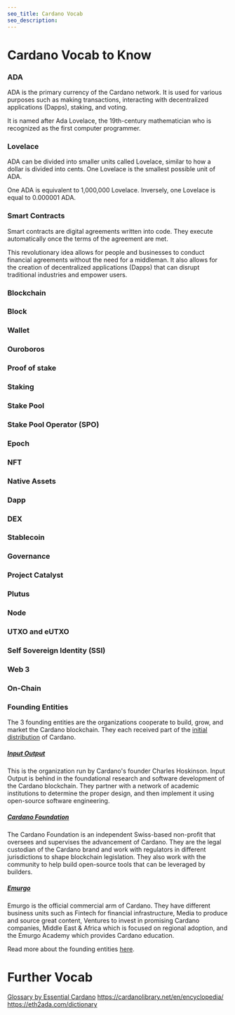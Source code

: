 ```yaml
---
seo_title: Cardano Vocab
seo_description: 
---
```


# Cardano Vocab to Know

### ADA
ADA is the primary currency of the Cardano network. It is used for various purposes such as making transactions, interacting with decentralized applications (Dapps), staking, and voting. 

It is named after Ada Lovelace, the 19th-century mathematician who is recognized as the first computer programmer.

### Lovelace 
ADA can be divided into smaller units called Lovelace, similar to how a dollar is divided into cents. One Lovelace is the smallest possible unit of ADA. 

One ADA is equivalent to 1,000,000 Lovelace. Inversely, one Lovelace is equal to 0.000001 ADA.

### Smart Contracts 
Smart contracts are digital agreements written into code. They execute automatically once the terms of the agreement are met. 

This revolutionary idea allows for people and businesses to conduct financial agreements without the need for a middleman. It also allows for the creation of decentralized applications (Dapps) that can disrupt traditional industries and empower users. 

### Blockchain 

### Block 

### Wallet  

### Ouroboros

### Proof of stake  

### Staking

### Stake Pool

### Stake Pool Operator (SPO)

### Epoch

### NFT  

### Native Assets 

### Dapp  

### DEX  

### Stablecoin  

### Governance  

### Project Catalyst  

### Plutus  

### Node

### UTXO  and eUTXO  

### Self Sovereign Identity (SSI)  

### Web 3  

### On-Chain  

### Founding Entities 
The 3 founding entities are the organizations cooperate to build, grow, and market the Cardano blockchain. They each received part of the [initial distribution](https://cardano.org/genesis/) of Cardano.  

##### [Input Output](https://iohk.io/en/) 
This is the organization run by Cardano's founder Charles Hoskinson. Input Output is behind in the foundational research and software development of the Cardano blockchain. They partner with a network of academic institutions to determine the proper design, and then implement it using open-source software engineering. 

##### [Cardano Foundation](https://cardanofoundation.org/)
The Cardano Foundation is an independent Swiss-based non-profit that oversees and supervises the advancement of Cardano. They are the legal custodian of the Cardano brand and work with regulators in different jurisdictions to shape blockchain legislation. They also work with the community to help build open-source tools that can be leveraged by builders. 

##### [Emurgo](https://www.emurgo.io/)
Emurgo is the official commercial arm of Cardano. They have different business units such as Fintech for financial infrastructure, Media to produce and source great content, Ventures to invest in promising Cardano companies, Middle East & Africa which is focused on regional adoption, and the Emurgo Academy which provides Cardano education.  

Read more about the founding entities [here](https://cardano.org/partners/?tab=iohk#partners-section).

# Further Vocab
[Glossary by Essential Cardano](https://www.essentialcardano.io/glossary)
https://cardanolibrary.net/en/encyclopedia/
https://eth2ada.com/dictionary